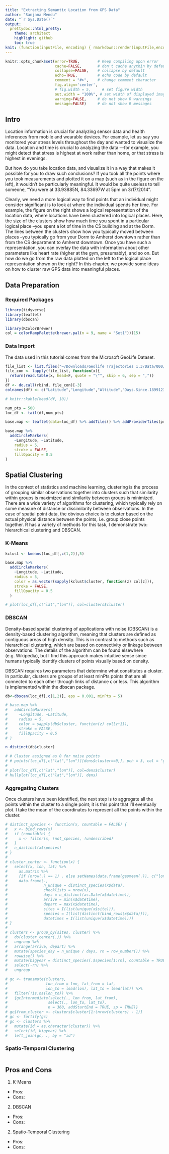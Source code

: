 ```yaml
---
title: "Extracting Semantic Location from GPS Data"
author: "Sanjana Mendu"
date: "`r Sys.Date()`"
output:
  prettydoc::html_pretty:
    theme: architect
    highlight: github
    toc: true
knit: (function(inputFile, encoding) { rmarkdown::render(inputFile,encoding=encoding, output_file='index.html') })
---
```



```r

knitr::opts_chunk$set(error=TRUE,        # Keep compiling upon error
                      cache=FALSE,       # don't cache anythin by default
                      collapse=FALSE,    # collapse by default
                      echo=TRUE,         # echo code by default
                      comment = "#>",    # change comment character
                      fig.align='center',
                      # fig.width = 5,     # set figure width
                      out.width = "100%", # set width of displayed images
                      warning=FALSE,     # do not show R warnings
                      message=FALSE)     # do not show R messages
```


## Intro

Location information is crucial for analyzing sensor data and health inferences from mobile and wearable devices. For example, let us say you monitored your stress levels throughout the day and wanted to visualize the data. Location and time is crucial to analyzing the data ---for example, you might detect that stress is highest at work rather than home, or that stress is highest in evenings. 

But how do you take location data, and visualize it in a way that makes it possible for you to draw such conclusions? If you took all the points where you took measurements and plotted it on a map (such as in the figure on the left), it wouldn’t be particularly meaningful. It would be quite useless to tell someone, “You were at 33.93885N, 84.33697W at 5pm on 3/17/2014”.

Clearly, we need a more logical way to find points that an individual might consider significant is to look at where the individual spends her time. For example, the figure on the right shows a logical representation of the location data, where locations have been clustered into logical places. Here, the size of the clusters show how much time you spent in a particular logical place --you spent a lot of time in the CS building and at the Dorm. The lines between the clusters show how you typically moved between places --you typically go from your Dorm to Amherst downtown rather than from the CS department to Amherst downtown. Once you have such a representation, you can overlay the data with information about other parameters like heart rate (higher at the gym, presumably), and so on. But how do we go from the raw data plotted on the left to the logical place representation shown on the right? In this chapter, we provide some ideas on how to cluster raw GPS data into meaningful places.


## Data Preparation

### Required Packages

```r
library(tidyverse)
library(leaflet)
library(dbscan)
```

```r
library(RColorBrewer)
col = colorRampPalette(brewer.pal(n = 9, name = "Set1"))(15)
```

### Data Import

The data used in this tutorial comes from the Microsoft GeoLife Dataset.

```r
file_list <- list.files("~/Downloads/Geolife Trajectories 1.3/Data/000/Trajectory", full=T)
file_con <- lapply(file_list, function(x){
  return(read.table(x, head=F, quote = "\"", skip = 6, sep = ","))
})
df <- do.call(rbind, file_con)[-3]
colnames(df) <- c("Latitude","Longitude","Altitude","Days.Since.18991230","Date","Time")
```

```r
# knitr::kable(head(df, 10)) 
```

```r
num_pts = 500
loc_df <- tail(df,num_pts)
```

```r
base.map <- leaflet(data=loc_df) %>% addTiles() %>% addProviderTiles(providers$CartoDB.Positron)

base.map %>%
  addCircleMarkers(
    ~Longitude, ~Latitude,
    radius = 5,
    stroke = FALSE,
    fillOpacity = 0.5
)
```


## Spatial Clustering

In the context of statistics and machine learning, clustering is the process of grouping similar observations together into clusters such that similarity within groups is maximized and similarity between groups is minimized. There are a wide variety of algorithms for clustering, which typically rely on some measure of distance or dissimilarity between observations. In the case of spatial point data, the obvious choice is to cluster based on the actual physical distance between the points, i.e. group close points together. R has a variety of methods for this task, I demonstrate two: hierarchical clustering and DBSCAN.



### K-Means

```r
kclust <- kmeans(loc_df[,c(1,2)],5)
```


```r

base.map %>%
  addCircleMarkers(
    ~Longitude, ~Latitude,
    radius = 5,
    color = as.vector(sapply(kclust$cluster, function(z) col[z])),
    stroke = FALSE,
    fillOpacity = 0.5
  )

```

```r
# plot(loc_df[,c("lat","lon")], col=clusters$cluster)
```



### DBSCAN

Density-based spatial clustering of applications with noise (DBSCAN) is a density-based clustering algorithm, meaning that clusters are defined as contiguous areas of high density. This is in contrast to methods such as hierarchical clustering, which are based on connectivity or linkage between observations. The details of the algorithm can be found elsewhere (e.g. Wikipedia), but I find this approach makes intuitive sense since humans typically identify clusters of points visually based on density.

DBSCAN requires two parameters that determine what constitutes a cluster. In particular, clusters are groups of at least minPts
points that are all connected to each other through links of distance ϵ or less. This algorithm is implemented within the dbscan package.


```r
db<-dbscan(loc_df[,c(1,2)], eps = 0.001, minPts = 5)

# base.map %>%
#   addCircleMarkers(
#     ~Longitude, ~Latitude,
#     radius = 5,
#     color = sapply(db$cluster, function(z) col[z+1]),
#     stroke = FALSE,
#     fillOpacity = 0.5
# )

n_distinct(db$cluster)
```

```r
# # Cluster assigned as 0 for noise points
# # points(loc_df[,c("lat","lon")][dens$cluster==0,], pch = 3, col = "grey")
# 
# plot(loc_df[,c("lat","lon")], col=dens$cluster)
# hullplot(loc_df[,c("lat","lon")], dens)
```


### Aggregating Clusters

Once clusters have been identified, the next step is to aggregate all the points within the cluster to a single point; it is this point that I’ll eventually plot. I take the mean of the coordinates to represent all the points within the cluster.

```r
# distinct_species <- function(x, countable = FALSE) {
#   x <- bind_rows(x)
#   if (countable) {
#     x <- filter(x, !not_species, !undescribed)
#   }
#   n_distinct(x$species)
# }
# 
# cluster_center <- function(x) {
#   select(x, lon, lat) %>% 
#     as.matrix %>% 
#     {if (nrow(.) == 1) . else setNames(data.frame(geomean(.)), c("lon", "lat"))} %>% 
#     data.frame(.,
#                n_unique = distinct_species(x$data),
#                checklists = nrow(x),
#                days = n_distinct(as.Date(x$datetime)),
#                arrive = min(x$datetime),
#                depart = max(x$datetime),
#                sites = I(list(unique(x$site))),
#                species = I(list(distinct(bind_rows(x$data)))),
#                datetimes = I(list(unique(x$datetime))))
# }
# 
# clusters <- group_by(sites, cluster) %>% 
#   do(cluster_center(.)) %>% 
#   ungroup %>% 
#   arrange(arrive, depart) %>%
#   mutate(species_day = n_unique / days, rn = row_number()) %>% 
#   rowwise() %>% 
#   mutate(bigyear = distinct_species(.$species[1:rn], countable = TRUE)) %>% 
#   select(-rn) %>% 
#   ungroup
```

```r
# gc <- transmute(clusters,
#                 lon_from = lon, lat_from = lat,
#                 lon_to = lead(lon), lat_to = lead(lat)) %>% 
#   filter(!is.na(lon_to)) %>% 
#   {gcIntermediate(select(., lon_from, lat_from),
#                  select(., lon_to, lat_to),
#                  n = 360, addStartEnd = TRUE, sp = TRUE)}
# gc$from_cluster <- clusters$cluster[1:(nrow(clusters) - 1)]
# gc <- fortify(gc)
# gc <- clusters %>% 
#   mutate(id = as.character(cluster)) %>% 
#   select(id, bigyear) %>% 
#   left_join(gc, ., by = "id")
```



### Spatio-Temporal Clustering



```r

```


## Pros and Cons

1. K-Means
  + Pros:
  + Cons:
2. DBSCAN
  + Pros:
  + Cons:
2. Spatio-Temporal Clustering
  + Pros:
  + Cons:



 